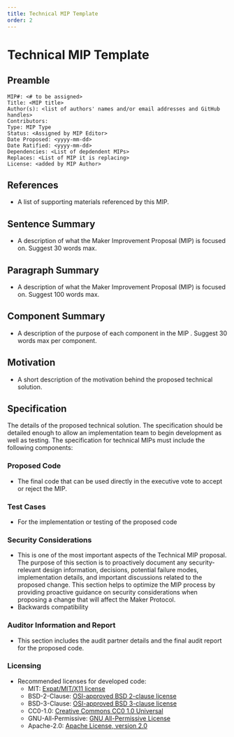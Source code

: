 ```yaml
---
title: Technical MIP Template
order: 2
---
```


# Technical MIP Template

## Preamble
```
MIP#: <# to be assigned>
Title: <MIP title>
Author(s): <list of authors' names and/or email addresses and GitHub handles>
Contributors:
Type: MIP Type
Status: <Assigned by MIP Editor>
Date Proposed: <yyyy-mm-dd>
Date Ratified: <yyyy-mm-dd>
Dependencies: <List of depdendent MIPs>
Replaces: <List of MIP it is replacing>
License: <added by MIP Author>
```
## References

- A list of supporting materials referenced by this MIP.

## Sentence Summary

- A description of what the Maker Improvement Proposal (MIP) is focused on. Suggest 30 words max.

## Paragraph Summary

- A description of what the Maker Improvement Proposal (MIP) is focused on. Suggest 100 words max.

## Component Summary

- A description of the purpose of each component in the MIP . Suggest 30 words max per component.


## Motivation

- A short description of the motivation behind the proposed technical solution. 

## Specification

The details of the proposed technical solution. The specification should be detailed enough to allow an implementation team to begin development as well as testing. The specification for technical MIPs must  include the following components:


### Proposed Code
   -  The final code that can be used directly in the executive vote to accept or reject the MIP.


### Test Cases
   - For the implementation or testing of the proposed code

### Security Considerations

   - This is one of the most important aspects of the Technical MIP proposal. The purpose of this section is to proactively document any security-relevant design information, decisions, potential failure modes, implementation details, and important discussions related to the proposed change. This section helps to optimize the MIP process by providing proactive guidance on security considerations when proposing a change that will affect the Maker Protocol.
   - Backwards compatibility

### Auditor Information and Report

   - This section includes the audit partner details and the final audit report for the proposed code.

### Licensing
   - Recommended licenses for developed code:
        -   MIT: [Expat/MIT/X11 license](https://opensource.org/licenses/MIT)
        -   BSD-2-Clause: [OSI-approved BSD 2-clause license](https://opensource.org/licenses/BSD-2-Clause)
        -   BSD-3-Clause: [OSI-approved BSD 3-clause license](https://opensource.org/licenses/BSD-3-Clause)
        -   CC0-1.0: [Creative Commons CC0 1.0 Universal](https://creativecommons.org/publicdomain/zero/1.0/)
        -   GNU-All-Permissive: [GNU All-Permissive License](http://www.gnu.org/prep/maintain/html_node/License-Notices-for-Other-Files.html)
        -   Apache-2.0: [Apache License, version 2.0](http://www.apache.org/licenses/LICENSE-2.0)
    
